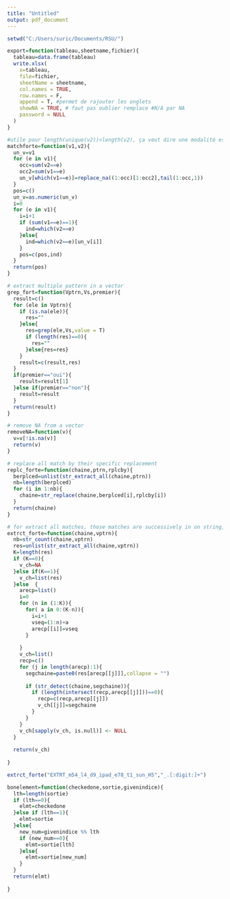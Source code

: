 ---
title: "Untitled"
output: pdf_document
---

```{r}
setwd("C:/Users/suric/Documents/RSU/")
```

```{r}
export=function(tableau,sheetname,fichier){
  tableau=data.frame(tableau)
  write.xlsx(
    x=tableau,
    file=fichier,
    sheetName = sheetname,
    col.names = TRUE,
    row.names = F,
    append = T, #permet de rajouter les onglets
    showNA = TRUE, # faut pas oublier remplace #N/A par NA
    password = NULL
  )
}

```




```{r}
#utile pour length(unique(v2))<length(v2), ça veut dire une modalité est apparue dans plusieurs lignes de dataframe qui contient v2 comme colonne, donc quand plusieurs meme modalités apparaisent dans v1 et également dans v2 la modalité correspondant, on match la 1er avec la 1ere, 2eme avec 2eme ...etc, mais si le nombre d'occurence en v2 est inférieur à celui de v1 alor faut répéter de donner l'indice de la derniere ocuurence à ceux dépasse dans v1
matchforte=function(v1,v2){
  un_v=v1
  for (e in v1){
    occ=sum(v2==e)
    occ2=sum(v1==e)
    un_v[which(v1==e)]=replace_na((1:occ)[1:occ2],tail(1:occ,1))
  }
  pos=c()
  un_v=as.numeric(un_v)
  i=0
  for (e in v1){
    i=i+1
    if (sum(v1==e)==1){
      ind=which(v2==e)
    }else{
      ind=which(v2==e)[un_v[i]]
    }
    pos=c(pos,ind)
  }
  return(pos)
}
```


```{r}
# extract multiple pattern in a vector
grep_fort=function(Vptrn,Vs,premier){
  result=c()
  for (ele in Vptrn){
    if (is.na(ele)){
      res=""
    }else{
      res=grep(ele,Vs,value = T)
      if (length(res)==0){
        res=""
      }else{res=res}
    }
    result=c(result,res)
  }
  if(premier=="oui"){
    result=result[1]
  }else if(premier=="non"){
    result=result
  }
  return(result)
}
```

```{r}
# remove NA from a vector
removeNA=function(v){
  v=v[!is.na(v)]
  return(v)
}
```

```{r}
# replace all match by their specific replacement
replc_forte=function(chaine,ptrn,rplcby){
  berplced=unlist(str_extract_all(chaine,ptrn))
  nb=length(berplced)
  for (i in 1:nb){
    chaine=str_replace(chaine,berplced[i],rplcby[i])
  }
  return(chaine)
}
```

```{r}
# for extract all matches, those matches are successively in on string, then extract it in one sigle string that appears in string original
extrct_forte=function(chaine,vptrn){
  nb=str_count(chaine,vptrn)
  res=unlist(str_extract_all(chaine,vptrn))
  K=length(res)
  if (K==0){
    v_ch=NA
  }else if(K==1){
    v_ch=list(res)
  }else  {
    arecp=list()
    i=0
    for (n in (1:K)){
      for( a in 0:(K-n)){
        i=i+1
        vseq=(1:n)+a
        arecp[[i]]=vseq
      }
      
    }
    v_ch=list()
    recp=c()
    for (j in length(arecp):1){
      segchaine=paste0(res[arecp[[j]]],collapse = "")
      
      if (str_detect(chaine,segchaine)){
        if (length(intersect(recp,arecp[[j]]))==0){
          recp=c(recp,arecp[[j]])
          v_ch[[j]]=segchaine
        }
      }
    }
    v_ch[sapply(v_ch, is.null)] <- NULL
  }
  
  return(v_ch)
  
}

extrct_forte("EXTRT_m54_l4_d9_ipad_e78_t1_sun_H5","_.[:digit:]+")
```

```{r}

bonelement=function(checkedone,sortie,givenindice){
  lth=length(sortie)
  if (lth==0){
    elmt=checkedone
  }else if (lth==1){
    elmt=sortie
  }else{
    new_num=givenindice %% lth
    if (new_num==0){
      elmt=sortie[lth]
    }else{
      elmt=sortie[new_num]
    }
  }
  return(elmt)
  
}

```


